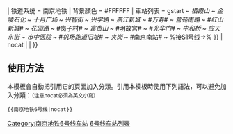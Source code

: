 {{鐵道路線| lua=1
| 模板名稱 = 南京地铁6号线
| 名稱 = [[南京地铁]][[南京地铁6号线|6号线]]（在建）
| 代表色 = {{南京地铁线路色|6}}
| Logo = {{#ifeq: {{NAMESPACE}} | {{NS:0}} | [[File:Nanjing metro logo.svg|27px]]}}
| 铁道系统 = 南京地铁
| 背景顏色 = #FFFFFF
| 車站列表 = gstart ~ ''栖霞山'' ~ ''金陵石化'' ~ ''十月广场'' ~ ''兴智街'' ~ ''兴学路'' ~ ''燕江新城'' ~ #''万寿''#{{南京地铁路线标志|7|blink}} ~ ''营苑南路'' ~ #''红山新城''#{{南京地铁线路名|9|blink}} ~ ''花园路'' ~ #岗子村#{{南京地铁线路名|4|blink}} ~ ''富贵山'' ~ #明故宫#{{南京地铁线路名|2|blink}} ~ #''光华门''#{{南京地铁线路名|5|blink}} ~ ''中和桥'' ~ ''应天东街'' ~ ''市中医院'' ~ #''机场跑道旧址''#{{南京地铁线路名|10|blink}} ~ ''夹岗'' ~ #南京南站#{{南京地铁线路名|1|blink}}{{南京地铁线路名|3|blink}}{{南京地铁线路名|S1|blink}}{{南京地铁线路名|S3|blink}}  ~ %接[[南京地铁S1号线|S1号线]]→%
}}<noinclude>
| nocat 
| <!--空--> 
| [[Category:南京地铁6号线车站]] }}</includeonly><noinclude>

==使用方法==
本模板會自動把引用它的頁面加入分類。引用本模板時使用下列語法，可以避免加入分類：<small>（注意nocat必須為英文小寫）</small>
 <nowiki>{{</nowiki>南京地铁6号线<nowiki>|nocat}}</nowiki>

[[Category:南京地铁模板|6号线车站列表]]
</noinclude>